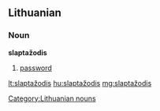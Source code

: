 ==Lithuanian==

===Noun===
'''slaptažodis'''
# [[password]]

[[Category:Lithuanian nouns]]

[[lt:slaptažodis]]
[[hu:slaptažodis]]
[[mg:slaptažodis]]